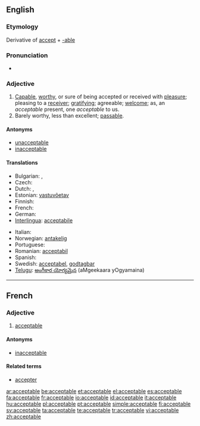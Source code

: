 ==English==

===Etymology===
Derivative of [[accept]] + [[-able]]

===Pronunciation===
* {{audio|en-us-acceptable.ogg|Audio (US)}}

===Adjective===
{{en-adj}}

# [[capable|Capable]], [[worthy]], or sure of being accepted or received with [[pleasure]]; pleasing to a [[receiver]]; [[gratifying]]; agreeable; [[welcome]]; as, an ''acceptable'' present, one ''acceptable'' to us.
# Barely worthy, less than excellent; [[passable]].

====Antonyms====
* [[unacceptable]]
* [[inacceptable]]

====Translations====
{{trans-top|capable, worthy or sure of being accepted}}
* Bulgarian: {{t|bg|приемлив|sc=Cyrl}},  {{t|bg|допустим|sc=Cyrl}}
* Czech: {{t-|cs|přijatelný|m}}
* Dutch: {{t+|nl|aanvaardbaar}}, {{t+|nl|acceptabel}}
* Estonian: [[vastuvõetav]]
* Finnish: {{t-|fi|hyväksyttävä}}
* French: {{t+|fr|acceptable}}
* German: {{t-|de|annehmbar}}
* [[Interlingua]]: [[acceptabile]]
{{trans-mid}}
* Italian: {{t+|it|accettabile}}
* Norwegian: [[antakelig]]
* Portuguese: {{t+|pt|aceitável}}
* Romanian: [[acceptabil]]
* Spanish: {{t-|es|aceptable}}
* Swedish: [[acceptabel]], [[godtagbar]]
* [[Telugu]]: [[అంగీకార యోగ్యమైన]] (aMgeekaara yOgyamaina)
{{trans-bottom}}
----
==French==

===Adjective===
{{fr-adj-mf}}

# [[acceptable#English|acceptable]]

====Antonyms====
*[[inacceptable#French|inacceptable]]

====Related terms====
* [[accepter#French|accepter]]


[[ar:acceptable]]
[[be:acceptable]]
[[et:acceptable]]
[[el:acceptable]]
[[es:acceptable]]
[[fa:acceptable]]
[[fr:acceptable]]
[[io:acceptable]]
[[id:acceptable]]
[[it:acceptable]]
[[hu:acceptable]]
[[pl:acceptable]]
[[pt:acceptable]]
[[simple:acceptable]]
[[fi:acceptable]]
[[sv:acceptable]]
[[ta:acceptable]]
[[te:acceptable]]
[[tr:acceptable]]
[[vi:acceptable]]
[[zh:acceptable]]